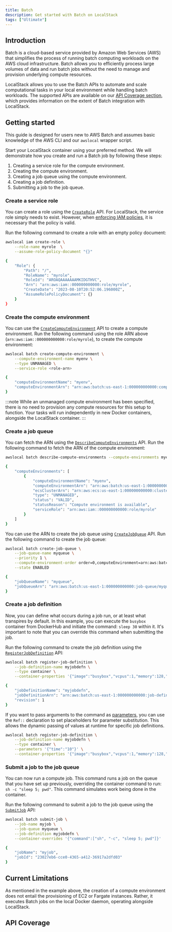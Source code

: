 ```yaml
---
title: Batch
description: Get started with Batch on LocalStack
tags: ["Ultimate"]
---
```



## Introduction

Batch is a cloud-based service provided by Amazon Web Services (AWS) that simplifies the process of running batch computing workloads on the AWS cloud infrastructure.
Batch allows you to efficiently process large volumes of data and run batch jobs without the need to manage and provision underlying compute resources.

LocalStack allows you to use the Batch APIs to automate and scale computational tasks in your local environment while handling batch workloads.
The supported APIs are available on our [API Coverage section](#api-coverage), which provides information on the extent of Batch integration with LocalStack.

## Getting started

This guide is designed for users new to AWS Batch and assumes basic knowledge of the AWS CLI and our `awslocal` wrapper script.

Start your LocalStack container using your preferred method.
We will demonstrate how you create and run a Batch job by following these steps:

1. Creating a service role for the compute environment.
2. Creating the compute environment.
3. Creating a job queue using the compute environment.
4. Creating a job definition.
5. Submitting a job to the job queue.

### Create a service role

You can create a role using the [`CreateRole`](https://docs.aws.amazon.com/cli/latest/reference/iam/create-role.html) API.
For LocalStack, the service role simply needs to exist.
However, when [enforcing IAM policies](/aws/capabilities/security-testing/iam-policy-enforcement), it is necessary that the policy is valid.

Run the following command to create a role with an empty policy document:

```bash
awslocal iam create-role \
    --role-name myrole  \
    --assume-role-policy-document "{}"
```

```bash title="Output"
{
    "Role": {
        "Path": "/",
        "RoleName": "myrole",
        "RoleId": "AROAQAAAAAAAMKIDGTHVC",
        "Arn": "arn:aws:iam::000000000000:role/myrole",
        "CreateDate": "2023-08-10T20:52:06.196000Z",
        "AssumeRolePolicyDocument": {}
    }
}
```

### Create the compute environment

You can use the [`CreateComputeEnvironment`](https://docs.aws.amazon.com/cli/latest/reference/batch/create-compute-environment.html) API to create a compute environment.
Run the following command using the role ARN above (`arn:aws:iam::000000000000:role/myrole`), to create the compute environment:

```bash
awslocal batch create-compute-environment \
    --compute-environment-name myenv \
    --type UNMANAGED \
    --service-role <role-arn>
```

```bash title="Output"
{
    "computeEnvironmentName": "myenv",
    "computeEnvironmentArn": "arn:aws:batch:us-east-1:000000000000:compute-environment/myenv"
}
```

:::note
While an unmanaged compute environment has been specified, there is no need to provision any compute resources for this setup to function.
Your tasks will run independently in new Docker containers, alongside the LocalStack container.
:::

### Create a job queue

You can fetch the ARN using the [`DescribeComputeEnvironments`](https://docs.aws.amazon.com/cli/latest/reference/batch/describe-compute-environments.html) API.
Run the following command to fetch the ARN of the compute environment:

```bash
awslocal batch describe-compute-environments --compute-environments myenv
```

```bash title="Output"
{
    "computeEnvironments": [
        {
            "computeEnvironmentName": "myenv",
            "computeEnvironmentArn": "arn:aws:batch:us-east-1:000000000000:compute-environment/myenv",
            "ecsClusterArn": "arn:aws:ecs:us-east-1:000000000000:cluster/OnDemand_Batch_f2faa82c-8c31-466d-ab22-579925d810ac",
            "type": "UNMANAGED",
            "status": "VALID",
            "statusReason": "Compute environment is available",
            "serviceRole": "arn:aws:iam::000000000000:role/myrole"
        }
    ]
}
```

You can use the ARN to create the job queue using [`CreateJobQueue`](https://docs.aws.amazon.com/cli/latest/reference/batch/create-job-queue.html) API.
Run the following command to create the job queue:

```bash
awslocal batch create-job-queue \
    --job-queue-name myqueue \
    --priority 1 \
    --compute-environment-order order=0,computeEnvironment=arn:aws:batch:us-east-1:000000000000:compute-environment/myenv \
    --state ENABLED
```

```bash title="Output"
{
    "jobQueueName": "myqueue",
    "jobQueueArn": "arn:aws:batch:us-east-1:000000000000:job-queue/myqueue"
}
```

### Create a job definition

Now, you can define what occurs during a job run, or at least what transpires by default.
In this example, you can execute the `busybox` container from DockerHub and initiate the command: `sleep 30` within it.
It's important to note that you can override this command when submitting the job.

Run the following command to create the job definition using the [`RegisterJobDefinition`](https://docs.aws.amazon.com/cli/latest/reference/batch/register-job-definition.html) API:

```bash
awslocal batch register-job-definition \
    --job-definition-name myjobdefn \
    --type container \
    --container-properties '{"image":"busybox","vcpus":1,"memory":128,"command":["sleep","30"]}'
```

```bash title="Output"
{
    "jobDefinitionName": "myjobdefn",
    "jobDefinitionArn": "arn:aws:batch:us-east-1:000000000000:job-definition/myjobdefn:1",
    "revision": 1
}
```

If you want to pass arguments to the command as [parameters](https://docs.aws.amazon.com/batch/latest/userguide/job_definition_parameters.html#parameters), you can use the `Ref::` declaration to set placeholders for parameter substitution.
This allows the dynamic passing of values at runtime for specific job definitions.

```bash
awslocal batch register-job-definition \
    --job-definition-name myjobdefn \
    --type container \
    --parameters '{"time":"10"}' \
    --container-properties '{"image":"busybox","vcpus":1,"memory":128,"command":["sleep","Ref::time"]}'
```

### Submit a job to the job queue

You can now run a compute job.
This command runs a job on the queue that you have set up previously, overriding the container command to run: `sh -c "sleep 5; pwd"`.
This command simulates work being done in the container.

Run the following command to submit a job to the job queue using the [`SubmitJob`](https://docs.aws.amazon.com/cli/latest/reference/batch/submit-job.html) API:

```bash
awslocal batch submit-job \
    --job-name myjob \
    --job-queue myqueue \
    --job-definition myjobdefn \
    --container-overrides '{"command":["sh", "-c", "sleep 5; pwd"]}'
```

```bash title="Output"
{
    "jobName": "myjob",
    "jobId": "23027eb6-cce0-4365-a412-36917a2dfd03"
}
```

## Current Limitations

As mentioned in the example above, the creation of a compute environment does not entail the provisioning of EC2 or Fargate instances.
Rather, it executes Batch jobs on the local Docker daemon, operating alongside LocalStack.

## API Coverage

<FeatureCoverage service="batch" client:load />

